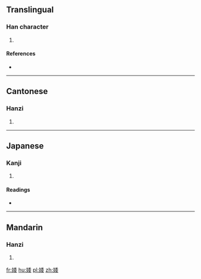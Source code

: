==Translingual==

===Han character===
{{Han char|rn=38|rad=女|as=08|sn=11|four=4244<sub>4</sub>|canj=女竹木女 (VHDV)|ids=⿰[[女]][[委]]}}

# {{defn|Han|sort=女08}}

====References====
* {{Han ref|kx=0264.210|dkj=06405|dj=0531.130|hdz=21059.090|uh=5A51|ud=23121|bh=D4EB|bd=54507}}

----

==Cantonese==

===Hanzi===
{{yue-hanzi|jyut=[[wo2]]|y=wo2}}

# {{defn|lang=yue|sort=女08}}

----

==Japanese==

===Kanji===
{{ja-kanji|grade=|rs=女08}}

# {{defn|lang=ja|sort=女08}}

====Readings====
* {{ja-readings|on=[[ずい]] (zui), [[に]] (ni), [[わ]] (wa)|kun=[[はべる]] (haberu)}}

----

==Mandarin==

===Hanzi===
{{cmn-hanzi|pin=[[ruí]] ([[rui2]]), [[wǒ]] ([[wo3]])|wg=jui<sup>2</sup>, wo<sup>3</sup>}}

# {{defn|lang=cmn|sort=女08}}

[[fr:婑]]
[[hu:婑]]
[[pl:婑]]
[[zh:婑]]